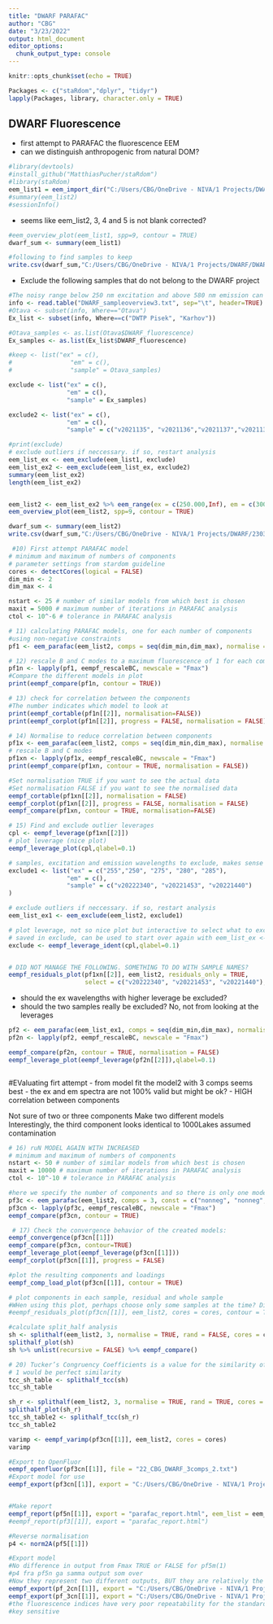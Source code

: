 ```yaml
---
title: "DWARF PARAFAC"
author: "CBG"
date: "3/23/2022"
output: html_document
editor_options: 
  chunk_output_type: console
---
```

```r
knitr::opts_chunk$set(echo = TRUE)
```

```r
Packages <- c("staRdom","dplyr", "tidyr")
lapply(Packages, library, character.only = TRUE)
```

## DWARF Fluorescence
- first attempt to PARAFAC the fluorescence EEM 
- can we distinguish anthropogenic from natural DOM?
```r
#library(devtools)
#install_github("MatthiasPucher/staRdom")
#library(staRdom)
eem_list1 = eem_import_dir("C:/Users/CBG/OneDrive - NIVA/1 Projects/DWARF/DWARF-PARAFAC/new/new2/new4")
#summary(eem_list2)
#sessionInfo()
```

- seems like eem_list2, 3, 4 and 5 is not blank corrected?
```r
#eem_overview_plot(eem_list1, spp=9, contour = TRUE)
dwarf_sum <- summary(eem_list1)  

#following to find samples to keep
write.csv(dwarf_sum,"C:/Users/CBG/OneDrive - NIVA/1 Projects/DWARF/DWARF_summary2.csv", row.names = FALSE)
```

- Exclude the following samples that do not belong to the DWARF project
```r
#The noisy range below 250 nm excitation and above 580 nm emission can be removed 
info <- read.table("DWARF_sampleoverview3.txt", sep="\t", header=TRUE)
#Otava <- subset(info, Where=="Otava")
Ex_list <- subset(info, Where==c("DWTP Pisek", "Karhov"))

#Otava_samples <- as.list(Otava$DWARF_fluorescence)
Ex_samples <- as.list(Ex_list$DWARF_fluorescence)

#keep <- list("ex" = c(),
#                "em" = c(),
#                "sample" = Otava_samples)

exclude <- list("ex" = c(),
                "em" = c(),
                "sample" = Ex_samples)

exclude2 <- list("ex" = c(),
                "em" = c(),
                "sample" = c("v2021135", "v2021136","v2021137","v2021138","v2021139","v2021140","v2021141","v2021142","v2021143","v2021144","v2021145","v2021146","v2021147","v2021148","v2021149","v2021150","v2022117","v2022118","v2022119","v2022120","v2022121","v2022122","v2022123","v2022124","v2022125","v2022126","v2022127","v2022128","v2022129","v2022130","v2022153", "v2022154","v2022155","v2022156","v2022157","v2022158","v2022159","v2022160","v2022161","v2022164","v2022165","v20212837","v20212838","v20212839","v20212840","v20212841","v20212842","v20212843","v20212844","v20212845","v20212846","v20212847","v20213112","v20213113","v20213114","v20213142","v20213143","v20213144","v20213223","v20213224","v20213225","v20213226","v20213231","v20213232","v20213234","v20213276","v20213277","v20213278","v20213279","v20213280","v20213281","v20213371","v20213372","v20213373","v020213141NF","v020213142NF","v020213143NF","v020213144NF","v020213222NF","v020213223NF","v020213224NF","v020213225NF","v20213226NF","v20213233NF","v20213234NF","v20213275NF","v20213276NF","v20213277NF","v20213278NF","v20213279NF","v20213280NF","v20213281NF","v20213370NF","v20213371NF","v20213372NF","v20213373NF","v20213141NF","v20213142NF","v20213143NF","v20213144NF","v20213222NF","v20213223NF","v20213224NF","v20213225NF"))

#print(exclude)
# exclude outliers if neccessary. if so, restart analysis
eem_list_ex <- eem_exclude(eem_list1, exclude)
eem_list_ex2 <- eem_exclude(eem_list_ex, exclude2)
summary(eem_list_ex2)
length(eem_list_ex2)


eem_list2 <- eem_list_ex2 %>% eem_range(ex = c(250.000,Inf), em = c(300.000,581.000))
eem_overview_plot(eem_list2, spp=9, contour = TRUE)

dwarf_sum <- summary(eem_list2)  
write.csv(dwarf_sum,"C:/Users/CBG/OneDrive - NIVA/1 Projects/DWARF/230329_DWARF_summaryX.csv", row.names = FALSE)
```

```r
 #10) First attempt PARAFAC model
# minimum and maximum of numbers of components
# parameter settings from stardom guideline
cores <- detectCores(logical = FALSE)
dim_min <- 2
dim_max <- 4

nstart <- 25 # number of similar models from which best is chosen
maxit = 5000 # maximum number of iterations in PARAFAC analysis
ctol <- 10^-6 # tolerance in PARAFAC analysis

# 11) calculating PARAFAC models, one for each number of components
#using non-negative constraints
pf1 <- eem_parafac(eem_list2, comps = seq(dim_min,dim_max), normalise = FALSE, const = c("nonneg", "nonneg", "nonneg"), maxit = maxit, nstart = nstart, ctol = ctol, cores = cores)

# 12) rescale B and C modes to a maximum fluorescence of 1 for each component
pf1n <- lapply(pf1, eempf_rescaleBC, newscale = "Fmax")
#Compare the different models in plot
print(eempf_compare(pf1n, contour = TRUE))
```


```r
# 13) check for correlation between the components
#The number indicates which model to look at
print(eempf_cortable(pf1n[[2]], normalisation=FALSE))
print(eempf_corplot(pf1n[[2]], progress = FALSE, normalisation = FALSE))

# 14) Normalise to reduce correlation between components
pf1x <- eem_parafac(eem_list2, comps = seq(dim_min,dim_max), normalise = TRUE, const = c("nonneg", "nonneg", "nonneg"), maxit = maxit, nstart = nstart, ctol = ctol, cores = cores)
# rescale B and C modes
pf1xn <- lapply(pf1x, eempf_rescaleBC, newscale = "Fmax")
print(eempf_compare(pf1xn, contour = TRUE, normalisation = FALSE))

#Set normalisation TRUE if you want to see the actual data
#Set normalisation FALSE if you want to see the normalised data
eempf_cortable(pf1xn[[2]], normalisation = FALSE)
eempf_corplot(pf1xn[[2]], progress = FALSE, normalisation = FALSE)
eempf_compare(pf1xn, contour = TRUE, normalisation=FALSE) 
```

```r
# 15) Find and exclude outlier leverages
cpl <- eempf_leverage(pf1xn[[2]])
# plot leverage (nice plot)
eempf_leverage_plot(cpl,qlabel=0.1)

# samples, excitation and emission wavelengths to exclude, makes sense after calculation of leverage
exclude1 <- list("ex" = c("255","250", "275", "280", "285"),
                "em" = c(),
                "sample" = c("v20222340", "v20221453", "v20221440")
)

# exclude outliers if neccessary. if so, restart analysis
eem_list_ex1 <- eem_exclude(eem_list2, exclude1)

# plot leverage, not so nice plot but interactive to select what to exclude
# saved in exclude, can be used to start over again with eem_list_ex <- eem_list %>% eem_exclude(exclude) above
exclude <- eempf_leverage_ident(cpl,qlabel=0.1)


# DID NOT MANAGE THE FOLLOWING. SOMETHING TO DO WITH SAMPLE NAMES?
eempf_residuals_plot(pf1xn[[2]], eem_list2, residuals_only = TRUE, 
                     select = c("v20222340", "v20221453", "v20221440"), spp=6, cores = cores, contour = TRUE)
```
- should the ex wavelengths with higher leverage be excluded?
- should the two samples really be excluded? No, not from looking at the leverages
```r
pf2 <- eem_parafac(eem_list_ex1, comps = seq(dim_min,dim_max), normalise = TRUE, maxit = maxit, nstart = nstart, ctol = ctol, cores = cores)
pf2n <- lapply(pf2, eempf_rescaleBC, newscale = "Fmax")

eempf_compare(pf2n, contour = TRUE, normalisation = FALSE)
eempf_leverage_plot(eempf_leverage(pf2n[[2]]),qlabel=0.1)



```
#EValuating firt attempt
- from model fit the model2 with 3 comps seems best
- the ex and em spectra are not 100% valid but might be ok?
- HIGH correlation between components

Not sure of two or three components
Make two different models
Interestingly, the third component looks identical to 1000Lakes assumed contamination
```r
# 16) ruN MODEL AGAIN WITH INCREASED
# minimum and maximum of numbers of components
nstart <- 50 # number of similar models from which best is chosen
maxit = 10000 # maximum number of iterations in PARAFAC analysis
ctol <- 10^-10 # tolerance in PARAFAC analysis

#here we specify the number of components and so there is only one model
pf3c <- eem_parafac(eem_list2, comps = 3, const = c("nonneg", "nonneg", "nonneg"), normalise = TRUE, maxit = maxit, nstart = nstart, output = "all", ctol = ctol, cores = cores)
pf3cn <- lapply(pf3c, eempf_rescaleBC, newscale = "Fmax")
eempf_compare(pf3cn, contour = TRUE)
```

```r
 # 17) Check the convergence behavior of the created models:
eempf_convergence(pf3cn[[1]])
eempf_compare(pf3cn, contour=TRUE)
eempf_leverage_plot(eempf_leverage(pf3cn[[1]]))
eempf_corplot(pf3cn[[1]], progress = FALSE)

#plot the resulting components and loadings
eempf_comp_load_plot(pf3cn[[1]], contour = TRUE)

# plot components in each sample, residual and whole sample
#WHen using this plot, perhaps choose only some samples at the time? Did not work now with all
#eempf_residuals_plot(pf3cn[[1]], eem_list2, cores = cores, contour = TRUE)

#calculate split_half analysis
sh <- splithalf(eem_list2, 3, normalise = TRUE, rand = FALSE, cores = cores, nstart = nstart, strictly_converging = TRUE, maxit = maxit, ctol = ctol)
splithalf_plot(sh)
sh %>% unlist(recursive = FALSE) %>% eempf_compare()

# 20) Tucker’s Congruency Coefficients is a value for the similarity of the splits
# 1 would be perfect similarity
tcc_sh_table <- splithalf_tcc(sh)
tcc_sh_table

sh_r <- splithalf(eem_list2, 3, normalise = TRUE, rand = TRUE, cores = cores, nstart = nstart, maxit = maxit, ctol = ctol)
splithalf_plot(sh_r)
tcc_sh_table2 <- splithalf_tcc(sh_r)
tcc_sh_table2

varimp <- eempf_varimp(pf3cn[[1]], eem_list2, cores = cores)
varimp
```

```r
#Export to OpenFluor
eempf_openfluor(pf3cn[[1]], file = "22_CBG_DWARF_3comps_2.txt")
#Export model for use
eempf_export(pf3cn[[1]], export = "C:/Users/CBG/OneDrive - NIVA/1 Projects/DWARF/220401_PARAFAC_DWARF_3comp.txt", Fmax = FALSE)


#Make report
eempf_report(pf5n[[1]], export = "parafac_report.html", eem_list = eem_list_ex, shmodel = sh, performance = TRUE)
#eempf_report(pf3[[1]], export = "parafac_report.html")

#Reverse normalisation
p4 <- norm2A(pf5[[1]])

#Export model
#No difference in output from Fmax TRUE or FALSE for pf5m(1)
#p4 fra pf5n ga samma output som over
#Now they represent two different outputs, BUT they are relatively the same, the variation among the samples
eempf_export(pf_2cn[[1]], export = "C:/Users/CBG/OneDrive - NIVA/1 Projects/DWARF/PARAFAC_DWARF_2comp.txt", Fmax = FALSE)
eempf_export(pf_3cn[[1]], export = "C:/Users/CBG/OneDrive - NIVA/1 Projects/DWARF/PARAFAC_DWARF_3comp.txt", Fmax = FALSE)
#the fluorescence indices have very poor repeatability for the standard samples. Can we have a look at only these?
#key sensitive
```

